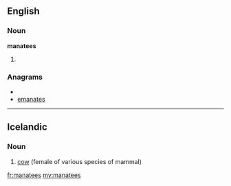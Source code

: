 ==English==

===Noun===
'''manatees'''

# {{plural of|[[manatee]]}}

===Anagrams===
* {{alphagram|aaeemnst}}
* [[emanates#English|emanates]]

----

==Icelandic==

===Noun===
{{infl|is|noun}}

# [[cow]] (female of various species of mammal)

{{tbot entry|Icelandic|cow|2007|November}}

[[fr:manatees]]
[[my:manatees]]